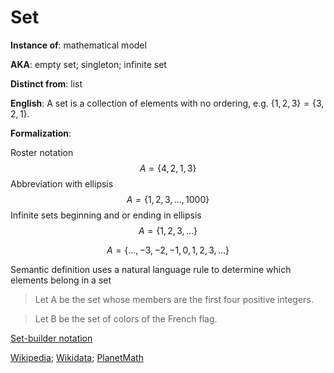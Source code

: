 # Set {.unnumbered}

**Instance of**: mathematical model

**AKA**: empty set;  singleton; infinite set

**Distinct from**: list

**English**: A set is a collection of elements with no ordering, e.g. $\{1,2,3\}=\{3,2,1\}$.

**Formalization**:

Roster notation
$$
A=\{4,2,1,3\}
$$
Abbreviation with ellipsis
$$
A=\{1,2,3,...,1000\}
$$
Infinite sets beginning and or ending in ellipsis
$$
A=\{1,2,3,...\}
$$

$$
A=\{...,-3,-2,-1,0,1,2,3,...\}
$$

Semantic definition uses a natural language rule to determine which elements belong in a set

> Let A be the set whose members are the first four positive integers.

> Let B be the set of colors of the French flag.

[Set-builder notation](https://en.wikipedia.org/wiki/Set-builder_notation)

[Wikipedia](https://en.wikipedia.org/wiki/Set_(mathematics)); [Wikidata](https://www.wikidata.org/wiki/Q36161); [PlanetMath](https://planetmath.org/set)